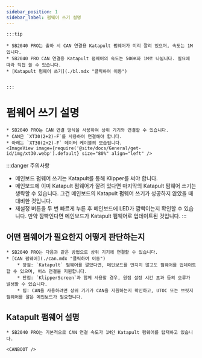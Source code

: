 ```yaml
---
sidebar_position: 1
sidebar_label: 펌웨어 쓰기 설명
---
```





    :::tip

    * SB2040 PRO는 출하 시 CAN 연결용 Katapult 펌웨어가 미리 깔려 있으며, 속도는 1M입니다.
    * SB2040 PRO CAN 연결용 Katapult 펌웨어의 속도는 500K와 1M로 나뉩니다. 필요에 따라 직접 쓸 수 있습니다.
    * [Katapult 펌웨어 쓰기](./bl.mdx "클릭하여 이동")


    :::

# 펌웨어 쓰기 설명

    * SB2040 PRO는 CAN 연결 방식을 사용하여 상위 기기와 연결할 수 있습니다.
    * CAN은 `XT30(2+2)-F`를 사용하여 연결해야 합니다.
    * 아래는 `XT30(2+2)-F` 데이터 케이블의 모습입니다.
    <ImageView image={require('@site/docs/General/get-id/img/xt30.webp').default} size="80%" align="left" />

:::danger 주의사항
* 메인보드 펌웨어 쓰기는 Katapult를 통해 Klipper를 써야 합니다.
* 메인보드에 이미 Katapult 펌웨어가 깔려 있다면 마지막의 Katapult 펌웨어 쓰기는 생략할 수 있습니다. 그건 메인보드의 Katapult 펌웨어 쓰기가 성공하지 않았을 때 대비한 것입니다.
* 재설정 버튼을 두 번 빠르게 누른 후 메인보드에 LED가 깜빡이는지 확인할 수 있습니다. 만약 깜빡인다면 메인보드가 Katapult 펌웨어로 업데이트된 것입니다.
:::

## 어떤 펌웨어가 필요한지 어떻게 판단하는지

    * SB2040 PRO는 다음과 같은 방법으로 상위 기기에 연결할 수 있습니다.
    * [CAN 펌웨어](./can.mdx "클릭하여 이동")
        * 장점: `Katapult` 펌웨어를 깔았다면, 메인보드를 만지지 않고도 펌웨어를 업데이트할 수 있으며, 버스 연결을 지원합니다.
        * 단점: `KlipperScreen`과 함께 사용할 경우, 원점 설정 시간 초과 등의 오류가 발생할 수 있습니다.
        * 팁: CAN을 사용하려면 상위 기기가 CAN을 지원하는지 확인하고, UTOC 또는 브릿지 펌웨어를 깔은 메인보드가 필요합니다.


## Katapult 펌웨어 설명

    * SB2040 PRO는 기본적으로 CAN 연결 속도가 1M인 Katapult 펌웨어를 탑재하고 있습니다.
    
    <CANBOOT />